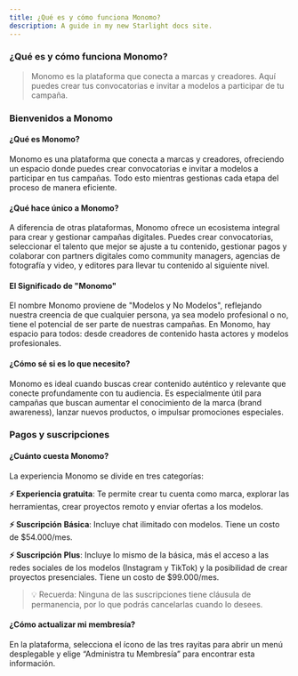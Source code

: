 ```yaml
---
title: ¿Qué es y cómo funciona Monomo?
description: A guide in my new Starlight docs site.
---
```

### **¿Qué es y cómo funciona Monomo?**

> Monomo es la plataforma que conecta a marcas y creadores. Aquí puedes crear tus convocatorias e invitar a modelos a participar de tu campaña.
> 

### **Bienvenidos a Monomo**

#### ¿Qué es Monomo?

Monomo es una plataforma que conecta a marcas y creadores, ofreciendo un espacio donde puedes crear convocatorias e invitar a modelos a participar en tus campañas. Todo esto mientras gestionas cada etapa del proceso de manera eficiente.

#### ¿Qué hace único a Monomo?

A diferencia de otras plataformas, Monomo ofrece un ecosistema integral para crear y gestionar campañas digitales. Puedes crear convocatorias, seleccionar el talento que mejor se ajuste a tu contenido, gestionar pagos y colaborar con partners digitales como community managers, agencias de fotografía y video, y editores para llevar tu contenido al siguiente nivel.

#### **El Significado de "Monomo"**

El nombre Monomo proviene de "Modelos y No Modelos", reflejando nuestra creencia de que cualquier persona, ya sea modelo profesional o no, tiene el potencial de ser parte de nuestras campañas. En Monomo, hay espacio para todos: desde creadores de contenido hasta actores y modelos profesionales.

#### **¿Cómo sé si es lo que necesito?**

Monomo es ideal cuando buscas crear contenido auténtico y relevante que conecte profundamente con tu audiencia. Es especialmente útil para campañas que buscan aumentar el conocimiento de la marca (brand awareness), lanzar nuevos productos, o impulsar promociones especiales.

### **Pagos y suscripciones**

#### **¿Cuánto cuesta Monomo?**

La experiencia Monomo se divide en tres categorías:

**⚡ Experiencia gratuita**: Te permite crear tu cuenta como marca, explorar las herramientas, crear proyectos remoto y enviar ofertas a los modelos.

**⚡ Suscripción** **Básica**: Incluye chat ilimitado con modelos. Tiene un costo de $54.000/mes.

**⚡ Suscripción** **Plus**: Incluye lo mismo de la básica, más el acceso a las redes sociales de los modelos (Instagram y TikTok) y la posibilidad de crear proyectos presenciales. Tiene un costo de $99.000/mes.

> 💡 Recuerda: Ninguna de las suscripciones tiene cláusula de permanencia, por lo que podrás cancelarlas cuando lo desees.
> 

#### **¿Cómo actualizar mi membresía?**

En la plataforma, selecciona el ícono de las tres rayitas para abrir un menú desplegable y elige “Administra tu Membresía” para encontrar esta información.

